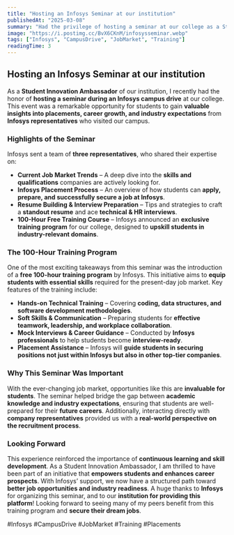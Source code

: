```yaml
---
title: "Hosting an Infosys Seminar at our institution"
publishedAt: "2025-03-08"
summary: "Had the privilege of hosting a seminar at our college as a Student Innovation Ambassador, where Infosys conducted a campus drive and introduced a free 100-hour training course to help students prepare for the job market."
image: "https://i.postimg.cc/BvX6CKnM/infosysseminar.webp"
tags: ["Infosys", "CampusDrive", "JobMarket", "Training"]
readingTime: 3
---
```


## Hosting an Infosys Seminar at our institution

As a **Student Innovation Ambassador** of our institution, I recently had the honor of **hosting a seminar during an Infosys campus drive** at our college. This event was a remarkable opportunity for students to gain **valuable insights into placements, career growth, and industry expectations** from **Infosys representatives** who visited our campus.

### Highlights of the Seminar

Infosys sent a team of **three representatives**, who shared their expertise on:

- **Current Job Market Trends** – A deep dive into the **skills and qualifications** companies are actively looking for.
- **Infosys Placement Process** – An overview of how students can **apply, prepare, and successfully secure a job at Infosys**.
- **Resume Building & Interview Preparation** – Tips and strategies to craft a **standout resume** and ace **technical & HR interviews**.
- **100-Hour Free Training Course** – Infosys announced an **exclusive training program** for our college, designed to **upskill students in industry-relevant domains**.

### The 100-Hour Training Program

One of the most exciting takeaways from this seminar was the introduction of a **free 100-hour training program** by Infosys. This initiative aims to **equip students with essential skills** required for the present-day job market. Key features of the training include:

- **Hands-on Technical Training** – Covering **coding, data structures, and software development methodologies**.
- **Soft Skills & Communication** – Preparing students for **effective teamwork, leadership, and workplace collaboration**.
- **Mock Interviews & Career Guidance** – Conducted by **Infosys professionals** to help students become **interview-ready**.
- **Placement Assistance** – Infosys will **guide students in securing positions not just within Infosys but also in other top-tier companies**.

### Why This Seminar Was Important

With the ever-changing job market, opportunities like this are **invaluable for students**. The seminar helped bridge the gap between **academic knowledge and industry expectations**, ensuring that students are well-prepared for their **future careers**. Additionally, interacting directly with **company representatives** provided us with a **real-world perspective on the recruitment process**.

### Looking Forward

This experience reinforced the importance of **continuous learning and skill development**. As a Student Innovation Ambassador, I am thrilled to have been part of an initiative that **empowers students and enhances career prospects**. With Infosys’ support, we now have a structured path toward **better job opportunities and industry readiness**.
A huge thanks to **Infosys** for organizing this seminar, and to our **institution for providing this platform**! Looking forward to seeing many of my peers benefit from this training program and **secure their dream jobs**.

#Infosys #CampusDrive #JobMarket #Training #Placements
